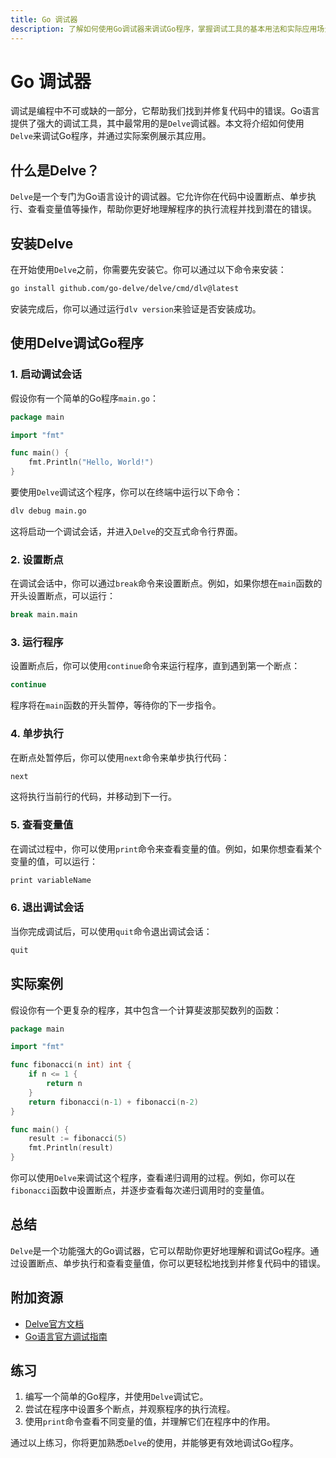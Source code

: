 ```yaml
---
title: Go 调试器
description: 了解如何使用Go调试器来调试Go程序，掌握调试工具的基本用法和实际应用场景。
---
```


# Go 调试器

调试是编程中不可或缺的一部分，它帮助我们找到并修复代码中的错误。Go语言提供了强大的调试工具，其中最常用的是`Delve`调试器。本文将介绍如何使用`Delve`来调试Go程序，并通过实际案例展示其应用。

## 什么是Delve？

`Delve`是一个专门为Go语言设计的调试器。它允许你在代码中设置断点、单步执行、查看变量值等操作，帮助你更好地理解程序的执行流程并找到潜在的错误。

## 安装Delve

在开始使用`Delve`之前，你需要先安装它。你可以通过以下命令来安装：

```bash
go install github.com/go-delve/delve/cmd/dlv@latest
```

安装完成后，你可以通过运行`dlv version`来验证是否安装成功。

## 使用Delve调试Go程序

### 1. 启动调试会话

假设你有一个简单的Go程序`main.go`：

```go
package main

import "fmt"

func main() {
    fmt.Println("Hello, World!")
}
```

要使用`Delve`调试这个程序，你可以在终端中运行以下命令：

```bash
dlv debug main.go
```

这将启动一个调试会话，并进入`Delve`的交互式命令行界面。

### 2. 设置断点

在调试会话中，你可以通过`break`命令来设置断点。例如，如果你想在`main`函数的开头设置断点，可以运行：

```bash
break main.main
```

### 3. 运行程序

设置断点后，你可以使用`continue`命令来运行程序，直到遇到第一个断点：

```bash
continue
```

程序将在`main`函数的开头暂停，等待你的下一步指令。

### 4. 单步执行

在断点处暂停后，你可以使用`next`命令来单步执行代码：

```bash
next
```

这将执行当前行的代码，并移动到下一行。

### 5. 查看变量值

在调试过程中，你可以使用`print`命令来查看变量的值。例如，如果你想查看某个变量的值，可以运行：

```bash
print variableName
```

### 6. 退出调试会话

当你完成调试后，可以使用`quit`命令退出调试会话：

```bash
quit
```

## 实际案例

假设你有一个更复杂的程序，其中包含一个计算斐波那契数列的函数：

```go
package main

import "fmt"

func fibonacci(n int) int {
    if n <= 1 {
        return n
    }
    return fibonacci(n-1) + fibonacci(n-2)
}

func main() {
    result := fibonacci(5)
    fmt.Println(result)
}
```

你可以使用`Delve`来调试这个程序，查看递归调用的过程。例如，你可以在`fibonacci`函数中设置断点，并逐步查看每次递归调用时的变量值。

## 总结

`Delve`是一个功能强大的Go调试器，它可以帮助你更好地理解和调试Go程序。通过设置断点、单步执行和查看变量值，你可以更轻松地找到并修复代码中的错误。

## 附加资源

- [Delve官方文档](https://github.com/go-delve/delve/tree/master/Documentation)
- [Go语言官方调试指南](https://golang.org/doc/gdb)

## 练习

1. 编写一个简单的Go程序，并使用`Delve`调试它。
2. 尝试在程序中设置多个断点，并观察程序的执行流程。
3. 使用`print`命令查看不同变量的值，并理解它们在程序中的作用。

通过以上练习，你将更加熟悉`Delve`的使用，并能够更有效地调试Go程序。